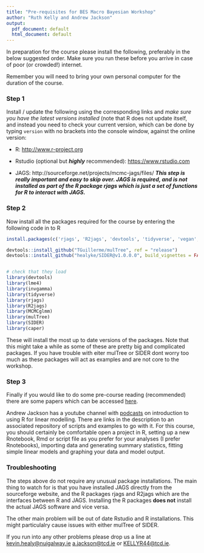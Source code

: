 ```yaml
---
title: "Pre-requisites for BES Macro Bayesian Workshop"
author: "Ruth Kelly and Andrew Jackson"
output:
  pdf_document: default
  html_document: default
---
```


In preparation for the course please install the following, preferably in the below suggested order. Make sure you run these before you arrive in case of poor (or crowded!) internet.

Remember you will need to bring your own personal computer for the duration of the course.

### Step 1

Install / update the following using the corresponding links and *make sure you have the latest versions installed* (note that R does not update itself, and instead you need to check your current version,  which can be done by typing `version` with no brackets into the console window, against the online version:

-	R: [http://www.r-project.org](http://www.r-project.org)

-	Rstudio (optional but **_highly_** recommended): [https://www.rstudio.com](https://www.rstudio.com)

-	JAGS: http://sourceforge.net/projects/mcmc-jags/files/ **_This step is really important and easy to skip over. JAGS is required, and is not installed as part of the R package rjags which is just a set of functions for R to interact with JAGS._**

### Step 2

Now install all the packages required for the course by entering the following code in to R

```r
install.packages(c('rjags', 'R2jags', 'devtools', 'tidyverse', 'vegan', 'lme4', 'lattice', 'invgamma', 'ellipse', 'MCMCglmm', 'caper'))

devtools::install_github("TGuillerme/mulTree", ref = "release")
devtools::install_github("healyke/SIDER@v1.0.0.0", build_vignettes = FALSE)


# check that they load
library(devtools)
library(lme4)
library(invgamma)
library(tidyverse)
library(rjags)
library(R2jags)
library(MCMCglmm)
library(mulTree)
library(SIDER)
library(caper)


```

These will install the most up to date versions of the packages. Note that this might take a while as some of these are pretty big and complicated packages. If you have trouble with eiter mulTree or SIDER dont worry too much as these packages will act as examples and are not core to the workshop.
 
### Step 3
 
Finally if you would like to do some pre-course reading (recommended) there are some papers which can be accessed [here](https://github.com/andrewcparnell/simms_course/tree/master/papers).

Andrew Jackson has a youtube channel with [podcasts](https://www.youtube.com/playlist?list=PLXXzyqr0tEhPRNDuEQ6wcvMcpAkGRjVqs) on introduction to using R for linear modelling. There are links in the description to an associated repository of scripts and examples to go with it. For this course, you should certainly be comfortable open a project in R, setting up a new Rnotebook, Rmd or script file as you prefer for your analyses (I prefer Rnotebooks), importing data and generating summary statistics, fitting simple linear models and graphing your data and model output.


### Troubleshooting 

The steps above do not require any unusual package installations. The main thing to watch for is that you have installed JAGS directly from the sourceforge website, and the R packages rjags and R2jags which are the interfaces between R and JAGS. Installing the R packages **does not** install the actual JAGS software and vice versa.

The other main problem will be out of date Rstudio and R installations. This  might particulalry cause issues with either mulTree of SIDER.


If you run into any other problems please drop us a line at <kevin.healy@nuigalway.ie> <a.jackson@tcd.ie> or <KELLYR44@tcd.ie>.

